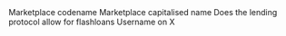 <ParamField path="project">
Marketplace codename
</ParamField>
<ParamField path="name">
Marketplace capitalised name
</ParamField>
<ParamField path="has_flashloans">
Does the lending protocol allow for flashloans
</ParamField>
<ParamField path="x_username">
Username on X
</ParamField>

